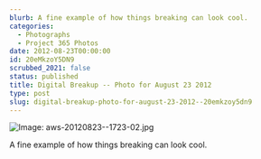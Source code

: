 ```yaml
---
blurb: A fine example of how things breaking can look cool.
categories:
  - Photographs
  - Project 365 Photos
date: 2012-08-23T00:00:00
id: 20eMkzoY5DN9
scrubbed_2021: false
status: published
title: Digital Breakup -- Photo for August 23 2012
type: post
slug: digital-breakup-photo-for-august-23-2012--20emkzoy5dn9
---
```


![Image: aws-20120823--1723-02.jpg](/aws-20120823--1723-02.jpg)

A fine example of how things breaking can look cool.